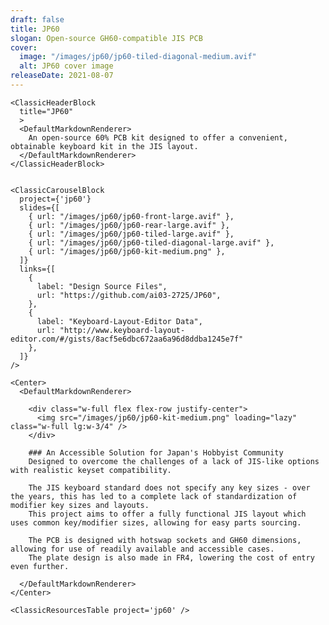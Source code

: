 ```yaml
---
draft: false
title: JP60
slogan: Open-source GH60-compatible JIS PCB
cover:
  image: "/images/jp60/jp60-tiled-diagonal-medium.avif"
  alt: JP60 cover image
releaseDate: 2021-08-07
---
```


<DefaultLayout title={frontmatter.title}>

  <ClassicBlurredHeader src={frontmatter.cover.image} />

  <div class="container mx-auto">

    <ClassicHeaderBlock 
      title="JP60"
      >
      <DefaultMarkdownRenderer>
        An open-source 60% PCB kit designed to offer a convenient, obtainable keyboard kit in the JIS layout.
      </DefaultMarkdownRenderer>
    </ClassicHeaderBlock>


    <ClassicCarouselBlock 
      project={'jp60'} 
      slides={[
        { url: "/images/jp60/jp60-front-large.avif" },
        { url: "/images/jp60/jp60-rear-large.avif" },
        { url: "/images/jp60/jp60-tiled-large.avif" },
        { url: "/images/jp60/jp60-tiled-diagonal-large.avif" },
        { url: "/images/jp60/jp60-kit-medium.png" },
      ]} 
      links={[
        {
          label: "Design Source Files",
          url: "https://github.com/ai03-2725/JP60",
        },
        {
          label: "Keyboard-Layout-Editor Data",
          url: "http://www.keyboard-layout-editor.com/#/gists/8acf5e6dbc672aa6a96d8ddba1245e7f"
        },
      ]}
    />

    <Center>
      <DefaultMarkdownRenderer>

        <div class="w-full flex flex-row justify-center">
          <img src="/images/jp60/jp60-kit-medium.png" loading="lazy" class="w-full lg:w-3/4" />
        </div>
        
        ### An Accessible Solution for Japan's Hobbyist Community
        Designed to overcome the challenges of a lack of JIS-like options with realistic keyset compatibility.  

        The JIS keyboard standard does not specify any key sizes - over the years, this has led to a complete lack of standardization of modifier key sizes and layouts.  
        This project aims to offer a fully functional JIS layout which uses common key/modifier sizes, allowing for easy parts sourcing.  

        The PCB is designed with hotswap sockets and GH60 dimensions, allowing for use of readily available and accessible cases.  
        The plate design is also made in FR4, lowering the cost of entry even further.        

      </DefaultMarkdownRenderer>
    </Center>

    <ClassicResourcesTable project='jp60' />

  </div>

</DefaultLayout>